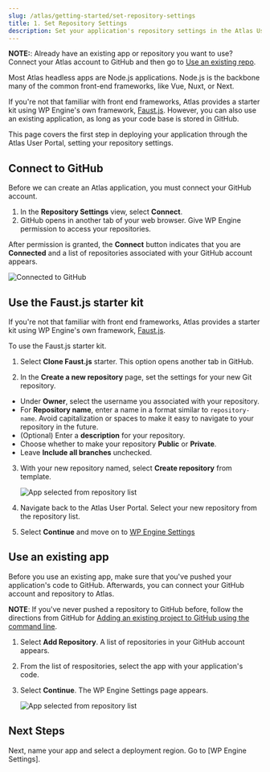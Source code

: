 ```yaml
---
slug: /atlas/getting-started/set-repository-settings
title: 1. Set Repository Settings
description: Set your application's repository settings in the Atlas User Portal.
---
```


**NOTE:**: Already have an existing app or repository you want to use? Connect your Atlas account to GitHub and then go to [Use an existing repo](./use-an-existing-repo).

Most Atlas headless apps are Node.js applications. Node.js is the backbone many of the common front-end frameworks, like Vue, Nuxt, or Next. 

If you're not that familiar with front end frameworks, Atlas provides a starter kit using WP Engine's own framework, [Faust.js](https://faustjs.org/). However, you can also use an existing application, as long as your code base is stored in GitHub.

This page covers the first step in deploying your application through the Atlas User Portal, setting your repository settings.


## Connect to GitHub

Before we can create an Atlas application, you must connect your GitHub account.

1. In the **Repository Settings** view, select **Connect**. 
2. GitHub opens in another tab of your web browser. Give WP Engine permission to access your repositories.

After permission is granted, the **Connect** button indicates that you are **Connected** and a list of repositories associated with your GitHub account appears.

![Connected to GitHub](../assets/img/connect-to-github.png)


## Use the Faust.js starter kit

If you're not that familiar with front end frameworks, Atlas provides a starter kit using WP Engine's own framework, [Faust.js](https://faustjs.org/).

To use the Faust.js starter kit.

1. Select **Clone Faust.js** starter. This option opens another tab in GitHub.

2. In the **Create a new repository** page, set the settings for your new Git repository. 
  - Under **Owner**, select the username you associated with your repository.
  - For **Repository name**, enter a name in a format similar to `repository-name`. Avoid capitalization or spaces to make it easy to navigate to your repository in the future.
  - (Optional) Enter a **description** for your repository.
  - Choose whether to make your repository **Public** or **Private**.
  - Leave **Include all branches** unchecked.

3. With your new repository named, select **Create repository** from template. 

   ![App selected from repository list](../assets/img/new-repo-screen.png)

4. Navigate back to the Atlas User Portal. Select your new repository from the repository list.  

5. Select **Continue** and move on to [WP Engine Settings](./wpengine-settings)

## Use an existing app 

Before you use an existing app, make sure that you've pushed your application's code to GitHub. Afterwards, you can connect your GitHub account and repository to Atlas. 

**NOTE**: If you've never pushed a repository to GitHub before, follow the directions from GitHub for [Adding an existing project to GitHub using the command line](https://docs.github.com/en/get-started/importing-your-projects-to-github/importing-source-code-to-github/adding-an-existing-project-to-github-using-the-command-line).

1. Select **Add Repository**. A list of repositories in your GitHub account appears.
2. From the list of respositories, select the app with your application's code. 
3. Select **Continue**. The WP Engine Settings page appears.
   
   ![App selected from repository list](../assets/img/use-an-existing-app.png)

## Next Steps

Next, name your app and select a deployment region. Go to [WP Engine Settings].
